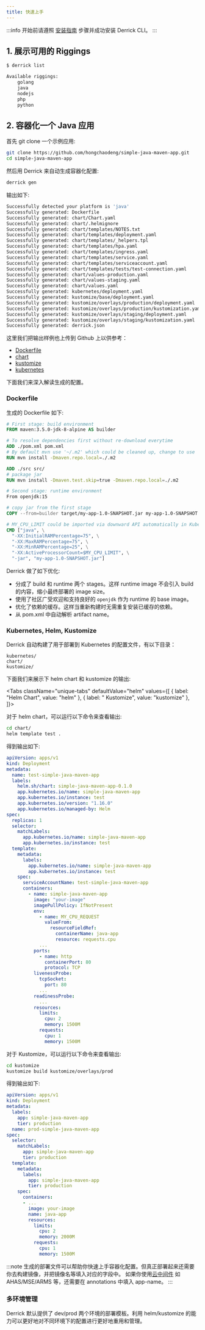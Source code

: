 ```yaml
---
title: 快速上手
---
```


:::info
开始前请遵照 [安装指南](./installation) 步骤并成功安装 Derrick CLI。
:::

## 1. 展示可用的 Riggings

```bash
$ derrick list

Available riggings:
	golang
	java
	nodejs
	php
	python
```

## 2. 容器化一个 Java 应用

首先 git clone 一个示例应用:

```bash
git clone https://github.com/hongchaodeng/simple-java-maven-app.git
cd simple-java-maven-app
```

然后用 Derrick 来自动生成容器化配置:

```bash
derrick gen
```

输出如下:

```bash
Successfully detected your platform is 'java'
Successfully generated: Dockerfile
Successfully generated: chart/Chart.yaml
Successfully generated: chart/.helmignore
Successfully generated: chart/templates/NOTES.txt
Successfully generated: chart/templates/deployment.yaml
Successfully generated: chart/templates/_helpers.tpl
Successfully generated: chart/templates/hpa.yaml
Successfully generated: chart/templates/ingress.yaml
Successfully generated: chart/templates/service.yaml
Successfully generated: chart/templates/serviceaccount.yaml
Successfully generated: chart/templates/tests/test-connection.yaml
Successfully generated: chart/values-production.yaml
Successfully generated: chart/values-staging.yaml
Successfully generated: chart/values.yaml
Successfully generated: kubernetes/deployment.yaml
Successfully generated: kustomize/base/deployment.yaml
Successfully generated: kustomize/overlays/production/deployment.yaml
Successfully generated: kustomize/overlays/production/kustomization.yaml
Successfully generated: kustomize/overlays/staging/deployment.yaml
Successfully generated: kustomize/overlays/staging/kustomization.yaml
Successfully generated: derrick.json
```

这里我们把输出样例也上传到 Github 上以供参考：

- [Dockerfile](https://github.com/hongchaodeng/simple-java-maven-app/blob/master/Dockerfile)
- [chart](https://github.com/hongchaodeng/simple-java-maven-app/tree/master/chart)
- [kustomize](https://github.com/hongchaodeng/simple-java-maven-app/tree/master/kustomize)
- [kubernetes](https://github.com/hongchaodeng/simple-java-maven-app/tree/master/kubernetes)


下面我们来深入解读生成的配置。

### Dockerfile

生成的 Dockerfile 如下:

```Dockerfile
# First stage: build environment
FROM maven:3.5.0-jdk-8-alpine AS builder

# To resolve dependencies first without re-download everytime
ADD ./pom.xml pom.xml
# By default mvn use '~/.m2' which could be cleaned up, change to use './.m2'
RUN mvn install -Dmaven.repo.local=./.m2

ADD ./src src/
# package jar
RUN mvn install -Dmaven.test.skip=true -Dmaven.repo.local=./.m2

# Second stage: runtime environment
From openjdk:15

# copy jar from the first stage
COPY --from=builder target/my-app-1.0-SNAPSHOT.jar my-app-1.0-SNAPSHOT.jar

# MY_CPU_LIMIT could be imported via downward API automatically in Kubernetes Deployment.
CMD ["java", \
  "-XX:InitialRAMPercentage=75", \
  "-XX:MaxRAMPercentage=75", \
  "-XX:MinRAMPercentage=25", \
  "-XX:ActiveProcessorCount=$MY_CPU_LIMIT", \
  "-jar", "my-app-1.0-SNAPSHOT.jar"]
```

Derrick 做了如下优化:

- 分成了 build 和 runtime 两个 stages。这样 runtime image 不会引入 build 的内容，缩小最终部署的 image size。
- 使用了社区广受欢迎和支持良好的 `openjdk` 作为 runtime 的 base image。
- 优化了依赖的缓存。这样当重新构建时无需重复安装已缓存的依赖。
- 从 pom.xml 中自动解析 artifact name。

### Kubernetes, Helm, Kustomize

Derrick 自动构建了用于部署到 Kubernetes 的配置文件，有以下目录：

```
kubernetes/
chart/
kustomize/
```

下面我们来展示下 helm chart 和 kustomize 的输出:


<Tabs
  className="unique-tabs"
  defaultValue="helm"
  values={[
    { label: "Helm Chart", value: "helm" },
    { label: " Kustomize", value: "kustomize" },
  ]}>

<TabItem value="helm">

对于 helm chart，可以运行以下命令来查看输出:

```bash
cd chart/
helm template test .
```

得到输出如下:

```yaml
apiVersion: apps/v1
kind: Deployment
metadata:
  name: test-simple-java-maven-app
  labels:
    helm.sh/chart: simple-java-maven-app-0.1.0
    app.kubernetes.io/name: simple-java-maven-app
    app.kubernetes.io/instance: test
    app.kubernetes.io/version: "1.16.0"
    app.kubernetes.io/managed-by: Helm
spec:
  replicas: 1
  selector:
    matchLabels:
      app.kubernetes.io/name: simple-java-maven-app
      app.kubernetes.io/instance: test
  template:
    metadata:
      labels:
        app.kubernetes.io/name: simple-java-maven-app
        app.kubernetes.io/instance: test
    spec:
      serviceAccountName: test-simple-java-maven-app
      containers:
        - name: simple-java-maven-app
          image: "your-image"
          imagePullPolicy: IfNotPresent
          env:
            - name: MY_CPU_REQUEST
              valueFrom:
                resourceFieldRef:
                  containerName: java-app
                  resource: requests.cpu
            ...
          ports:
            - name: http
              containerPort: 80
              protocol: TCP
          livenessProbe:
            tcpSocket:
              port: 80
            ...
          readinessProbe:
            ...
          resources:
            limits:
              cpu: 2
              memory: 1500M
            requests:
              cpu: 1
              memory: 1500M
```

</TabItem>

<TabItem value="kustomize">

对于 Kustomize，可以运行以下命令来查看输出:

```bash
cd kustomize
kustomize build kustomize/overlays/prod
```

得到输出如下:

```yaml
apiVersion: apps/v1
kind: Deployment
metadata:
  labels:
    app: simple-java-maven-app
    tier: production
  name: prod-simple-java-maven-app
spec:
  selector:
    matchLabels:
      app: simple-java-maven-app
      tier: production
  template:
    metadata:
      labels:
        app: simple-java-maven-app
        tier: production
    spec:
      containers:
      - ...
        image: your-image
        name: java-app
        resources:
          limits:
            cpu: 2
            memory: 2000M
          requests:
            cpu: 1
            memory: 1500M
```

</TabItem>

</Tabs>

:::note
生成的部署文件可以帮助你快速上手容器化配置。但真正部署起来还需要你去构建镜像，并把镜像名等填入对应的字段中。
如果你使用[云中间件](/docs/guides/middleware) 如 AHAS/MSE/ARMS 等，还需要在 annotations 中填入 app-name。
:::

### 多环境管理

Derrick 默认提供了 dev/prod 两个环境的部署模板。利用 helm/kustomize 的能力可以更好地对不同环境下的配置进行更好地重用和管理。
